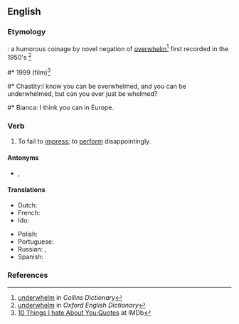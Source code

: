 ==English==

===Etymology===
{{prefix|en|under|whelm}}: a humorous coinage by novel negation of [[overwhelm]]<ref>[http://www.collinsdictionary.com/dictionary/english/underwhelming underwhelm] in ''Collins Dictionary''</ref> first recorded in the 1950's <ref>[http://www.oed.com/view/Entry/212233?redirectedFrom=underwhelm#eid underwhelm] in ''Oxford English Dictionary''</ref>
#* 1999 {{w|10 Things I Hate About You}} (film)<ref>[https://www.imdb.com/title/tt0147800/quotes?ref_=ttfc_ql_trv_4   10 Things I hate About You:Quotes] at IMDb</ref>
#* Chastity:I know you can be overwhelmed, and you can be underwhelmed, but can you ever just be whelmed?
#* Bianca: I think you can in Europe.

===Verb===
{{en-verb}}

# To fail to [[impress]]; to [[perform]] disappointingly.

====Antonyms====
* {{l|en|overawe}}, {{l|en|overwhelm}}

====Translations====
{{trans-top|fail to impress}}
* Dutch: {{t+|nl|teleurstellen}}
* French: {{t+|fr|décevoir}}
* Ido: {{t+|io|deceptar}}
{{trans-mid}}
* Polish: {{t+|pl|rozczarować}}
* Portuguese: {{t+|pt|desapontar}}
* Russian: {{t+|ru|разочарова́ть}}, {{t+|ru|разочаро́вывать}}
* Spanish: {{t+|es|decepcionar}}
{{trans-bottom}}

===References===
<references/>